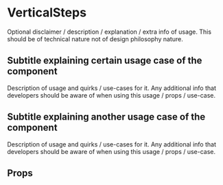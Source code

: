 

# VerticalSteps

Optional disclaimer / description / explanation / extra info of usage. This should be of technical nature not of design philosophy nature.

<Canvas withSource="open">
    <Story id="components-verticalsteps--basic" />
</Canvas>

## Subtitle explaining certain usage case of the component

Description of usage and quirks / use-cases for it. Any additional info that developers should be aware of when using this usage / props / use-case.

<Story id="components-verticalsteps--story-without-canvas" />

## Subtitle explaining another usage case of the component

Description of usage and quirks / use-cases for it. Any additional info that developers should be aware of when using this usage / props / use-case.

<Canvas>
    <Story id="components-verticalsteps--story-with-canvas" />
</Canvas>

## Props

<ArgsTable story={PRIMARY_STORY} />
